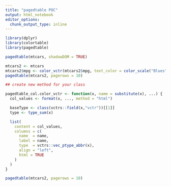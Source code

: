 ```yaml
---
title: "pagedtable POC"
output: html_notebook
editor_options: 
  chunk_output_type: inline
---
```


```r

library(dplyr)
library(colortable)
library(pagedtable)

pagedtable(mtcars, shadowDOM = TRUE)
```


```r
mtcars2 <- mtcars
mtcars2$mpg <- color_vctr(mtcars2$mpg, text_color = color_scale("Blues"))
pagedtable(mtcars2, pagerows = 10)

```

```r

## create new method for your class

pagedtable_col.color_vctr <- function(x, name = substitute(x), ...) {
  col_values <- format(x, ..., method = "html")

  baseType <- class(vctrs::field(x,"vctr"))[[1]]
  type <- type_sum(x)

  list(
    content = col_values,
    columns = c(
      name  = name,
      label = name,
      type  = vctrs::vec_ptype_abbr(x),
      align = "left",
      html = TRUE
    )
  )
}

pagedtable(mtcars2, pagerows = 10)



```
